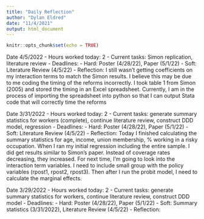 ---
title: "Daily Reflection"
author: "Dylan Eldred"
date: "11/4/2021"
output: html_document
---

```{r setup, include=FALSE}
knitr::opts_chunk$set(echo = TRUE)
```
Date 4/5/2022
- Hours worked today: 2
- Current tasks: Simon replication, literature review
- Deadlines: 
    - Hard: Poster (4/28/22), Paper (5/1/22)
    - Soft:  Literature Review (4/5/22)
- Reflection: I still wasn't getting coefficients on my interaction terms to match the Simon results. I believe this may be due to me coding the timing of the reforms incorrectly. I took table 1 from Simon (2005) and stored the timing in an Excel spreadsheet. Currently, I am in the process of importing the spreadsheet into python so that I can output Stata code that will correctly time the reforms




Date 3/31/2022
- Hours worked today: 2
- Current tasks: generate summary statistics for workers (complete), continue literature review, construct DDD model, regression
- Deadlines: 
    - Hard: Poster (4/28/22), Paper (5/1/22)
    - Soft:  Literature Review (4/5/22)
- Reflection: Today I finished calculating the summary statistics for age, income, union membership, % working in a risky occupation. When I ran my initial regression including the entire sample. I did get results similar to Simon's paper. Instead of coverage rates decreasing, they increased. For next time, I'm going to look into the interaction term variables. I need to include small group with the policy variables (rpost1, rpost2, rpost3). Then after I run the probit model, I need to calculate the marginal effects.




Date 3/29/2022
- Hours worked today: 2
- Current tasks: generate summary statistics for workers, continue literature review, construct DDD model
- Deadlines: 
    - Hard: Poster (4/28/22), Paper (5/1/22)
    - Soft: Summary statistics (3/31/2022), Literature Review (4/5/22)
- Reflection: 

